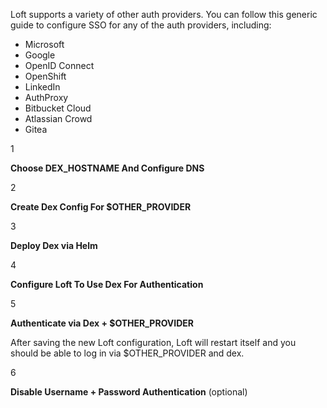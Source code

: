 
Loft supports a variety of other auth providers. You can follow this generic guide to configure SSO for any of the auth providers, including:
- Microsoft
- Google
- OpenID Connect
- OpenShift
- LinkedIn
- AuthProxy
- Bitbucket Cloud
- Atlassian Crowd
- Gitea

<Step>1</Step>

**Choose DEX_HOSTNAME And Configure DNS**

<DexHostnameFragment/>


<Step>2</Step>

**Create Dex Config For $OTHER_PROVIDER**

<GenericDexConfigFragment/>


<Step>3</Step>

**Deploy Dex via Helm**

<DexInstallFragment/>


<Step>4</Step>

**Configure Loft To Use Dex For Authentication**

<DexConfigFragment/>


<Step>5</Step>

**Authenticate via Dex + $OTHER_PROVIDER**

After saving the new Loft configuration, Loft will restart itself and you should be able to log in via $OTHER_PROVIDER and dex.


<Step>6</Step>

**Disable Username + Password Authentication** (optional)

<DisablePasswordAuthFragment/>


